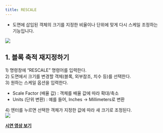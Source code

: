 ```yaml
---
title: RESCALE
---
```



[image1]: ../../../../../assets/images/commands/rescale/image1.png
[image2]: ../../../../../assets/images/commands/rescale/image2.png

* 도면에 삽입된 객체의 크기를 지정한 비율이나 단위에 맞게 다시 스케일 조정하는 기능입니다.

![][image1]

## **1\. 블록 축적 재지정하기**

1\) 명령창에 “RESCALE” 명령어를 입력한다.  
2\) 도면에서 크기를 변경할 객체(블록, 외부참조, 치수 등)를 선택한다.  
3\) 원하는 스케일 옵션을 입력한다.

- Scale Factor (배율 값) : 객체를 배율 값에 따라 확대/축소  
- Units (단위 변환) : 예를 들어, Inches → Millimeters로 변환

4\) 엔터를 누르면 선택한 객체가 지정한 값에 따라 새 크기로 조정된다.  
![][image2]

[**<Icon name="youtube" class="emoji"/> 시연 영상 보기**](https://youtu.be/HD8Z1NBy6hw) 